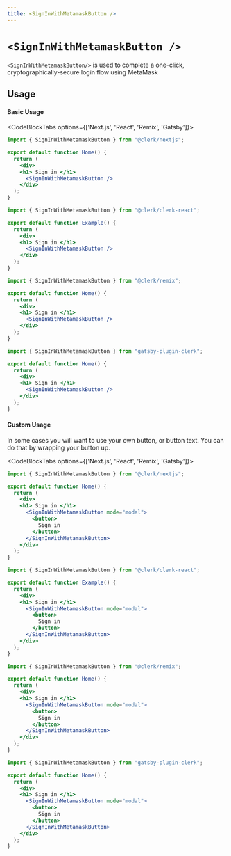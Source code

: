 ```yaml
---
title: <SignInWithMetamaskButton />
---
```



# `<SignInWithMetamaskButton />`

`<SignInWithMetamaskButton/>` is used to complete a one-click, cryptographically-secure login flow using MetaMask

## Usage

#### Basic Usage

<CodeBlockTabs options={['Next.js', 'React', 'Remix', 'Gatsby']}>
  ```jsx copy filename="pages/index.js"
  import { SignInWithMetamaskButton } from "@clerk/nextjs";

  export default function Home() {
    return (
      <div>
      <h1> Sign in </h1>
        <SignInWithMetamaskButton />
      </div>
    );
  }
  ```

  ```jsx copy filename="example.js"
  import { SignInWithMetamaskButton } from "@clerk/clerk-react";

  export default function Example() {
    return (
      <div>
      <h1> Sign in </h1>
        <SignInWithMetamaskButton />
      </div>
    );
  }
  ```

  ```jsx copy filename="pages/index.js"
  import { SignInWithMetamaskButton } from "@clerk/remix";

  export default function Home() {
    return (
      <div>
      <h1> Sign in </h1>
        <SignInWithMetamaskButton />
      </div>
    );
  }
  ```

  ```jsx copy filename="pages/index.js"
  import { SignInWithMetamaskButton } from "gatsby-plugin-clerk";

  export default function Home() {
    return (
      <div>
      <h1> Sign in </h1>
        <SignInWithMetamaskButton />
      </div>
    );
  }
  ```
</CodeBlockTabs>

#### Custom Usage

In some cases you will want to use your own button, or button text. You can do that by wrapping your button up.

<CodeBlockTabs options={['Next.js', 'React', 'Remix', 'Gatsby']}>
  ```jsx copy filename="pages/index.js"
  import { SignInWithMetamaskButton } from "@clerk/nextjs";

  export default function Home() {
    return (
      <div>
      <h1> Sign in </h1>
        <SignInWithMetamaskButton mode="modal">
          <button>
            Sign in
          </button>
        </SignInWithMetamaskButton>
      </div>
    );
  }
  ```

  ```jsx copy filename="example.js"
  import { SignInWithMetamaskButton } from "@clerk/clerk-react";

  export default function Example() {
    return (
      <div>
      <h1> Sign in </h1>
        <SignInWithMetamaskButton mode="modal">
          <button>
            Sign in
          </button>
        </SignInWithMetamaskButton>
      </div>
    );
  }
  ```

  ```jsx copy filename="pages/index.js"
  import { SignInWithMetamaskButton } from "@clerk/remix";

  export default function Home() {
    return (
      <div>
      <h1> Sign in </h1>
        <SignInWithMetamaskButton mode="modal">
          <button>
            Sign in
          </button>
        </SignInWithMetamaskButton>
      </div>
    );
  }
  ```

  ```jsx copy filename="pages/index.js"
  import { SignInWithMetamaskButton } from "gatsby-plugin-clerk";

  export default function Home() {
    return (
      <div>
      <h1> Sign in </h1>
        <SignInWithMetamaskButton mode="modal">
          <button>
            Sign in
          </button>
        </SignInWithMetamaskButton>
      </div>
    );
  }
  ```
</CodeBlockTabs>
